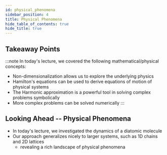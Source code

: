 ```yaml
---
id: physical_phenomena
sidebar_position: 4
title: Physical Phenomena
hide_table_of_contents: true
hide_title: true
---
```




## Takeaway Points

:::note
In today's lecture, we covered the following mathematical/physical concepts:
- Non-dimensionalization allows us to explore the underlying physics
- Hamilton's equations can be used to derive equations of motion of physical systems
- The Harmonic approximation is a powerful tool in solving complex problems symbolically
- More complex problems can be solved numerically
:::

## Looking Ahead -- Physical Phenomena

- In today's lecture, we investigated the dynamics of a diatomic molecule
- Our approach generalizes nicely to larger systems, such as 1D chains and 2D lattices
  - revealing a rich landscape of physical phenomena

<Tabs lazy>

<TabItem value="1d-chains" label="1D Chains">
<LennardJonesLatticeDynamics />
</TabItem>

<TabItem value="2d-surfaces" label="2D Surfaces">
<LennardJonesSurfaceEnergy />
</TabItem>

<TabItem value="compression-waves" label="Compression Waves">
<LennardJonesCompressionWaves />
</TabItem>

<TabItem value="dislocations" label="Indentation Experiment">
<LennardJonesDislocations />
</TabItem>

</Tabs>
